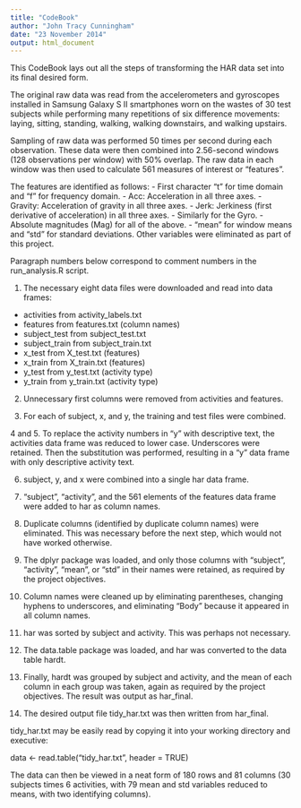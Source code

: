 ```yaml
---
title: "CodeBook"
author: "John Tracy Cunningham"
date: "23 November 2014"
output: html_document
---
```


This CodeBook lays out all the steps of transforming the HAR data set into its final desired form.

The original raw data was read from the accelerometers and gyroscopes installed in Samsung Galaxy S II smartphones worn on the wastes of 30 test subjects while performing many repetitions of six difference movements: laying, sitting, standing, walking, walking downstairs, and walking upstairs.

Sampling of raw data was performed 50 times per second during each observation.  These data were then combined into 2.56-second windows (128 observations per window) with 50% overlap.  The raw data in each window was then used to calculate 561 measures of interest or "features".

The features are identified as follows:
- First character "t" for time domain and "f" for frequency domain.
- Acc: Acceleration in all three axes.
- Gravity: Acceleration of gravity in all three axes.
- Jerk: Jerkiness (first derivative of acceleration) in all three axes.
- Similarly for the Gyro.
- Absolute magnitudes (Mag) for all of the above.
- "mean" for window means and "std" for standard deviations.  Other variables were eliminated as part of this project.

Paragraph numbers below correspond to comment numbers in the run_analysis.R script.

1. The necessary eight data files were downloaded and read into data frames:
- activities from activity_labels.txt
- features from features.txt (column names)
- subject_test from subject_test.txt
- subject_train from subject_train.txt
- x_test from X_test.txt (features)
- x_train from X_train.txt (features)
- y_test from y_test.txt (activity type)
- y_train from y_train.txt (activity type)

2. Unnecessary first columns were removed from activities and features.

3. For each of subject, x, and y, the training and test files were combined.

4 and 5. To replace the activity numbers in "y" with descriptive text, the activities data frame was reduced to lower case.  Underscores were retained.  Then the substitution was performed, resulting in a "y" data frame with only descriptive activity text.

6. subject, y, and x were combined into a single har data frame.

7. "subject", "activity", and the 561 elements of the features data frame were added to har as column names.

8. Duplicate columns (identified by duplicate column names) were eliminated.  This was necessary before the next step, which would not have worked otherwise.

9. The dplyr package was loaded, and only those columns with "subject", "activity", "mean", or "std" in their names were retained, as required by the project objectives.

10. Column names were cleaned up by eliminating parentheses, changing hyphens to underscores, and eliminating "Body" because it appeared in all column names.

11. har was sorted by subject and activity.  This was perhaps not necessary.

12. The data.table package was loaded, and har was converted to the data table hardt.

13. Finally, hardt was grouped by subject and activity, and the mean of each column in each group was taken, again as required by the project objectives.  The result was output as har_final.

14. The desired output file tidy_har.txt was then written from har_final.

tidy_har.txt may be easily read by copying it into your working directory and executive:

data <- read.table("tidy_har.txt", header = TRUE)

The data can then be viewed in a neat form of 180 rows and 81 columns (30 subjects times 6 activities, with 79 mean and std variables reduced to means, with two identifying columns).